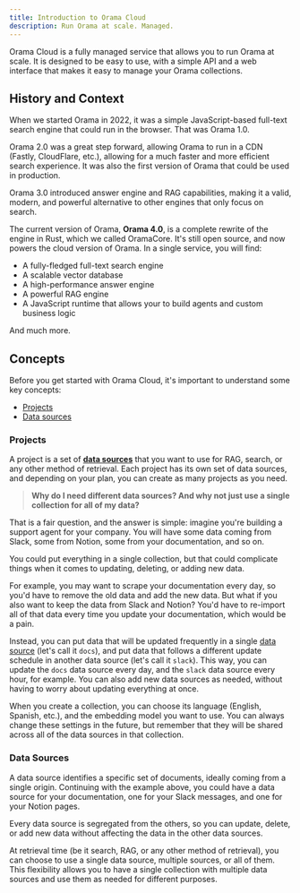 ```yaml
---
title: Introduction to Orama Cloud
description: Run Orama at scale. Managed.
---
```


Orama Cloud is a fully managed service that allows you to run Orama at scale. It is designed to be easy to use, with a simple API and a web interface that makes it easy to manage your Orama collections.

## History and Context

When we started Orama in 2022, it was a simple JavaScript-based full-text search engine that could run in the browser. That was Orama 1.0.

Orama 2.0 was a great step forward, allowing Orama to run in a CDN (Fastly, CloudFlare, etc.), allowing for a much faster and more efficient search experience. It was also the first version of Orama that could be used in production.

Orama 3.0 introduced answer engine and RAG capabilities, making it a valid, modern, and powerful alternative to other engines that only focus on search.

The current version of Orama, **Orama 4.0**, is a complete rewrite of the engine in Rust, which we called OramaCore. It's still open source, and now powers the cloud version of Orama. In a single service, you will find:

- A fully-fledged full-text search engine
- A scalable vector database
- A high-performance answer engine
- A powerful RAG engine
- A JavaScript runtime that allows your to build agents and custom business logic

And much more.

## Concepts

Before you get started with Orama Cloud, it's important to understand some key concepts:

- [Projects](#projects)
- [Data sources](#data-sources)

### Projects

A project is a set of [**data sources**](#data-sources) that you want to use for RAG, search, or any other method of retrieval. Each project has its own set of data sources, and depending on your plan, you can create as many projects as you need.

> **Why do I need different data sources? And why not just use a single collection for all of my data?**

That is a fair question, and the answer is simple: imagine you're building a support agent for your company. You will have some data coming from Slack, some from Notion, some from your documentation, and so on.

You could put everything in a single collection, but that could complicate things when it comes to updating, deleting, or adding new data.

For example, you may want to scrape your documentation every day, so you'd have to remove the old data and add the new data. But what if you also want to keep the data from Slack and Notion? You'd have to re-import all of that data every time you update your documentation, which would be a pain.

Instead, you can put data that will be updated frequently in a single [data source](#data-sources) (let's call it `docs`), and put data that follows a different update schedule in another data source (let's call it `slack`). This way, you can update the `docs` data source every day, and the `slack` data source every hour, for example. You can also add new data sources as needed, without having to worry about updating everything at once.

When you create a collection, you can choose its language (English, Spanish, etc.), and the embedding model you want to use. You can always change these settings in the future, but remember that they will be shared across all of the data sources in that collection.

### Data Sources

A data source identifies a specific set of documents, ideally coming from a single origin. Continuing with the example above, you could have a data source for your documentation, one for your Slack messages, and one for your Notion pages.

Every data source is segregated from the others, so you can update, delete, or add new data without affecting the data in the other data sources.

At retrieval time (be it search, RAG, or any other method of retrieval), you can choose to use a single data source, multiple sources, or all of them. This flexibility allows you to have a single collection with multiple data sources and use them as needed for different purposes.

